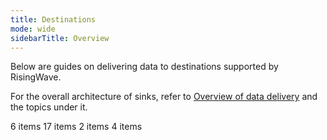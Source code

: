 ```yaml
---
title: Destinations
mode: wide
sidebarTitle: Overview
---
```


Below are guides on delivering data to destinations supported by RisingWave.

For the overall architecture of sinks, refer to [Overview of data delivery](/delivery/overview) and the topics under it.

<CardGroup> 
<Card title="Message queues" icon="list" iconType="solid" href="/integrations/destinations/apache-kafka" > 6 items </Card> 
<Card title="Databases" icon="database" iconType="solid" href="/integrations/destinations/postgresql" > 17 items </Card> 
<Card title="Data lakes" icon="water" iconType="solid" href="/integrations/destinations/apache-iceberg" > 2 items </Card> 
<Card title="Object storages" icon="box" iconType="solid" href="/integrations/destinations/aws-s3" > 4 items </Card> 
</CardGroup>
